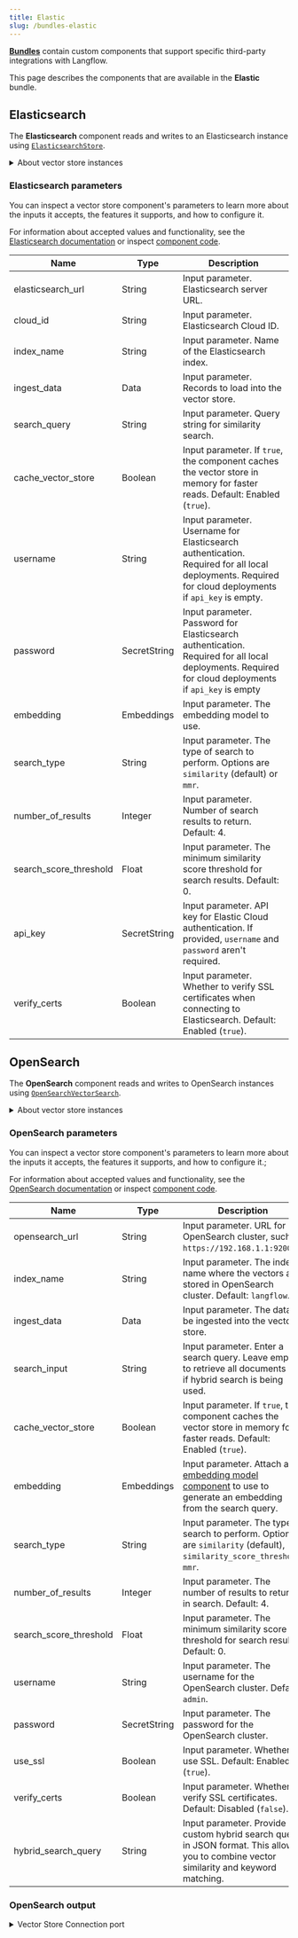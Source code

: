 ```yaml
---
title: Elastic
slug: /bundles-elastic
---
```



<Icon name="Blocks" aria-hidden="true" /> [**Bundles**](/components-bundle-components) contain custom components that support specific third-party integrations with Langflow.

This page describes the components that are available in the **Elastic** bundle.

## Elasticsearch

The **Elasticsearch** component reads and writes to an Elasticsearch instance using [`ElasticsearchStore`](https://docs.langchain.com/oss/python/integrations/vectorstores/elasticsearch).

<details>
<summary>About vector store instances</summary>

<PartialVectorStoreInstance />

</details>

<PartialVectorSearchResults />

### Elasticsearch parameters

You can inspect a vector store component's parameters to learn more about the inputs it accepts, the features it supports, and how to configure it.

<PartialParams />

<PartialConditionalParams />

For information about accepted values and functionality, see the [Elasticsearch documentation](https://www.elastic.co/guide/en/elasticsearch/reference/current/dense-vector.html) or inspect [component code](/concepts-components#component-code).

| Name | Type | Description |
|------|------|-------------|
| elasticsearch_url | String | Input parameter. Elasticsearch server URL. |
| cloud_id | String | Input parameter. Elasticsearch Cloud ID. |
| index_name | String | Input parameter. Name of the Elasticsearch index. |
| ingest_data | Data | Input parameter. Records to load into the vector store. |
| search_query | String | Input parameter. Query string for similarity search. |
| cache_vector_store | Boolean | Input parameter. If `true`, the component caches the vector store in memory for faster reads. Default: Enabled (`true`). |
| username | String | Input parameter. Username for Elasticsearch authentication. Required for all local deployments. Required for cloud deployments if `api_key` is empty. |
| password | SecretString | Input parameter. Password for Elasticsearch authentication. Required for all local deployments. Required for cloud deployments if `api_key` is empty |
| embedding | Embeddings | Input parameter. The embedding model to use. |
| search_type | String | Input parameter. The type of search to perform. Options are `similarity` (default) or `mmr`. |
| number_of_results | Integer | Input parameter. Number of search results to return. Default: 4. |
| search_score_threshold | Float | Input parameter. The minimum similarity score threshold for search results. Default: 0. |
| api_key | SecretString | Input parameter. API key for Elastic Cloud authentication. If provided, `username` and `password` aren't required. |
| verify_certs | Boolean | Input parameter. Whether to verify SSL certificates when connecting to Elasticsearch. Default: Enabled (`true`). |

## OpenSearch

The **OpenSearch** component reads and writes to OpenSearch instances using [`OpenSearchVectorSearch`](https://docs.langchain.com/oss/python/integrations/vectorstores/opensearch).

<details>
<summary>About vector store instances</summary>

<PartialVectorStoreInstance />

</details>

### OpenSearch parameters

You can inspect a vector store component's parameters to learn more about the inputs it accepts, the features it supports, and how to configure it.;

<PartialParams />

<PartialConditionalParams />

For information about accepted values and functionality, see the [OpenSearch documentation](https://opensearch.org/platform/search/vector-database.html) or inspect [component code](/concepts-components#component-code).

| Name | Type | Description |
|------|------|-------------|
| opensearch_url | String | Input parameter. URL for OpenSearch cluster, such as `https://192.168.1.1:9200`. |
| index_name | String | Input parameter. The index name where the vectors are stored in OpenSearch cluster. Default: `langflow`. |
| ingest_data | Data | Input parameter. The data to be ingested into the vector store. |
| search_input | String | Input parameter. Enter a search query. Leave empty to retrieve all documents or if hybrid search is being used. |
| cache_vector_store | Boolean | Input parameter. If `true`, the component caches the vector store in memory for faster reads. Default: Enabled (`true`). |
| embedding | Embeddings | Input parameter. Attach an [embedding model component](/components-embedding-models) to use to generate an embedding from the search query. |
| search_type | String | Input parameter. The type of search to perform. Options are `similarity` (default), `similarity_score_threshold`, `mmr`. |
| number_of_results | Integer | Input parameter. The number of results to return in search. Default: 4. |
| search_score_threshold | Float | Input parameter. The minimum similarity score threshold for search results. Default: 0. |
| username | String | Input parameter. The username for the OpenSearch cluster. Default: `admin`.|
| password | SecretString | Input parameter. The password for the OpenSearch cluster. |
| use_ssl | Boolean | Input parameter. Whether to use SSL. Default: Enabled (`true`). |
| verify_certs | Boolean | Input parameter. Whether to verify SSL certificates. Default: Disabled (`false`). |
| hybrid_search_query | String | Input parameter. Provide a custom hybrid search query in JSON format. This allows you to combine vector similarity and keyword matching. |

### OpenSearch output

<PartialVectorSearchResults />

<details>
<summary>Vector Store Connection port</summary>

The **OpenSearch** component has an additional deprecated **Vector Store Connection** output.
This output can only connect to a `VectorStore` input port, and it was intended for use with dedicated Graph RAG components.

The **OpenSearch** component doesn't require a separate Graph RAG component because OpenSearch instances support Graph traversal through built-in RAG functionality and plugins.

</details>
